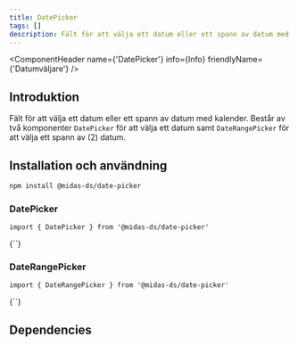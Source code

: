```yaml
---
title: DatePicker
tags: []
description: Fält för att välja ett datum eller ett spann av datum med kalender.
---
```



<ComponentHeader name={'DatePicker'} info={Info} friendlyName={'Datumväljare'} />

## Introduktion

Fält för att välja ett datum eller ett spann av datum med kalender. Består av två komponenter `DatePicker` för att välja ett datum samt `DateRangePicker` för att välja ett spann av (2) datum.

## Installation och användning

```bash npm2yarn
npm install @midas-ds/date-picker
```

### DatePicker

```tsx
import { DatePicker } from '@midas-ds/date-picker'
```

<LiveCodeBlock scope={{DatePicker}}>
{`<DatePicker />`}
</LiveCodeBlock>

### DateRangePicker


```tsx
import { DateRangePicker } from '@midas-ds/date-picker'
```

<LiveCodeBlock scope={{DateRangePicker}}>
{`<DateRangePicker />`}
</LiveCodeBlock>


## Dependencies

<ComponentFooter info={Info}/>